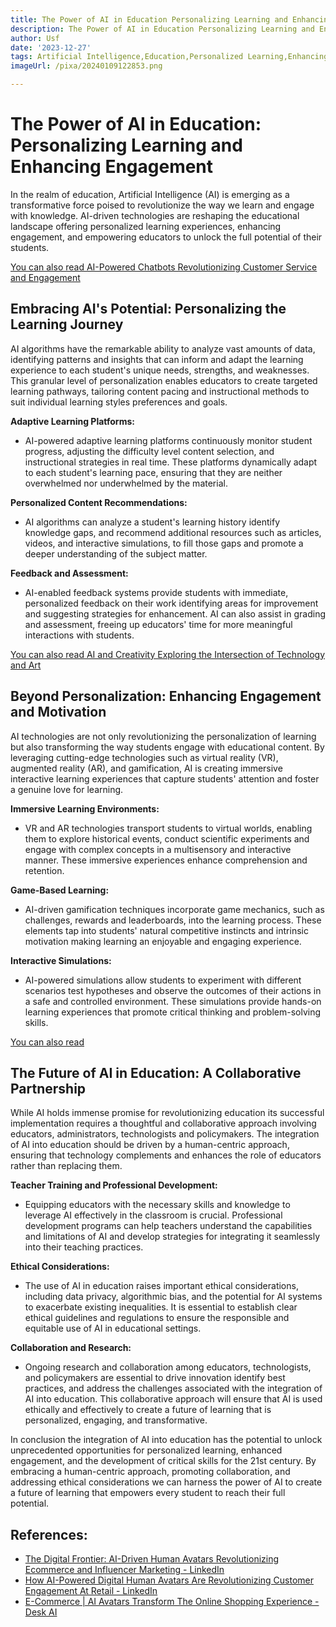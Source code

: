 ```yaml
---
title: The Power of AI in Education Personalizing Learning and Enhancing Engagement
description: The Power of AI in Education Personalizing Learning and Enhancing Engagement
author: Usf
date: '2023-12-27'
tags: Artificial Intelligence,Education,Personalized Learning,Enhancing Engagement
imageUrl: /pixa/20240109122853.png

---
```

# The  Power of AI in  Education: Personalizing Learning and Enhancing Engagement

In the realm of education, Artificial Intelligence (AI) is emerging as  a transformative force  poised to  revolutionize the way we learn and engage with knowledge. AI-driven technologies are reshaping the educational landscape offering personalized learning experiences, enhancing engagement, and empowering educators to unlock the full potential of their  students.

[You can also read AI-Powered Chatbots Revolutionizing  Customer Service and Engagement](AI-Powered%20Chatbots%20Revolutionizing%20Customer%20Service%20and%20Engagement)


## Embracing AI's Potential: Personalizing the Learning Journey

AI algorithms have the remarkable ability to analyze vast amounts of data, identifying patterns and insights that can  inform and adapt the learning experience to each student's unique needs, strengths, and weaknesses. This granular  level of personalization enables educators to create targeted learning pathways, tailoring  content pacing and instructional methods to suit individual learning styles preferences and goals.

**Adaptive  Learning Platforms:**

- AI-powered adaptive  learning platforms continuously monitor student progress, adjusting the difficulty level  content selection, and instructional strategies in real  time. These platforms dynamically  adapt to each student's learning pace, ensuring that  they are neither overwhelmed nor underwhelmed by the material.

**Personalized  Content Recommendations:**

- AI algorithms can analyze a student's learning history identify knowledge gaps, and recommend additional resources such as articles, videos, and  interactive simulations, to fill those gaps and promote a deeper understanding of the subject matter.

**Feedback and Assessment:**

- AI-enabled feedback systems provide students with immediate, personalized feedback on their work identifying  areas for improvement  and suggesting strategies for  enhancement. AI can also assist in grading and assessment, freeing up educators' time for more meaningful interactions with students.

[You  can also read AI and Creativity Exploring the Intersection  of Technology and Art](AI%20and%20Creativity%20Exploring%20the%20Intersection%20of%20Technology%20and%20Art)


## Beyond Personalization: Enhancing Engagement and Motivation

AI technologies are not only revolutionizing the  personalization of learning but also transforming the  way students engage with educational  content. By  leveraging cutting-edge  technologies such as virtual reality (VR), augmented reality (AR), and gamification, AI  is  creating immersive interactive learning experiences that capture students' attention and foster a genuine love for learning.

**Immersive Learning Environments:**

- VR and AR technologies transport students to virtual worlds, enabling them to explore historical events, conduct scientific experiments  and engage with  complex concepts in a multisensory and interactive  manner. These immersive experiences enhance comprehension and retention.

**Game-Based Learning:**

- AI-driven gamification techniques incorporate game mechanics, such as challenges, rewards  and leaderboards, into  the learning process. These elements  tap into  students' natural competitive instincts and intrinsic motivation making  learning  an enjoyable and engaging experience.

**Interactive Simulations:**

- AI-powered simulations allow students to experiment  with different scenarios test hypotheses  and observe  the outcomes of their  actions in a safe and controlled  environment. These simulations provide hands-on learning  experiences that  promote critical thinking and problem-solving skills.

[You can also  read ]()


## The Future of AI in Education: A Collaborative Partnership

While AI  holds immense promise for revolutionizing education its successful implementation  requires a thoughtful and  collaborative  approach involving educators, administrators, technologists and policymakers.  The integration of AI into education  should be driven  by a human-centric approach, ensuring that technology complements and enhances the role of educators rather than replacing them.

**Teacher  Training and Professional Development:**

- Equipping educators with the necessary skills and knowledge to leverage AI effectively in the classroom is crucial. Professional development programs can  help teachers  understand the capabilities and limitations of AI and develop strategies for integrating it seamlessly into their teaching practices.

**Ethical Considerations:**

- The use of AI in education raises important ethical considerations, including data privacy,  algorithmic bias, and the potential for AI systems to exacerbate existing inequalities. It is  essential to establish clear  ethical guidelines and regulations to ensure the responsible and equitable use of  AI  in educational settings.

**Collaboration and Research:**

- Ongoing research and collaboration  among educators, technologists, and policymakers are essential  to drive innovation identify best practices, and address the challenges associated with the integration of AI into education. This collaborative approach  will  ensure that AI is used ethically and effectively to create a future of learning that is personalized, engaging, and transformative.

In conclusion the integration of AI into education has the potential to  unlock unprecedented opportunities for personalized learning, enhanced engagement, and the development of critical skills for the 21st century. By embracing a human-centric approach, promoting collaboration, and  addressing ethical considerations we can harness  the power of AI  to create a future of learning that empowers every student to reach their full potential.

## References:
- [The Digital Frontier: AI-Driven Human Avatars Revolutionizing Ecommerce and Influencer Marketing - LinkedIn](https://www.linkedin.com/pulse/digital-frontier-ai-driven-human-avatars-ecommerce-whitaker)
- [How AI-Powered Digital Human Avatars Are Revolutionizing Customer Engagement At Retail - LinkedIn](https://www.linkedin.com/pulse/how-ai-powered-digital-human-avatars-revolutionizing?trk=organization_guest_main-feed-card_feed-article-content)
- [E-Commerce | AI Avatars Transform The Online Shopping Experience - Desk AI](https://www.desks.ai/retail/)
